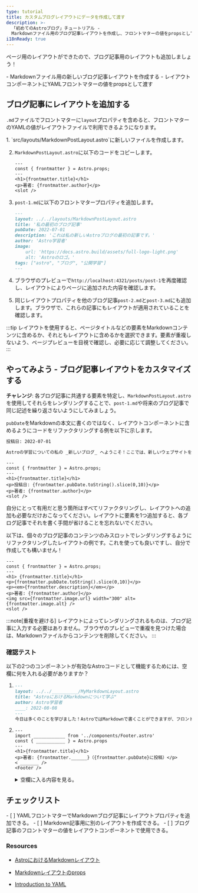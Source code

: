 ```yaml
---
type: tutorial
title: カスタムブログレイアウトにデータを作成して渡す
description: >-
  「初めてのAstroブログ」チュートリアル -
  Markdownファイル用のブログ記事レイアウトを作成し、フロントマターの値をpropsとして渡す
i18nReady: true
---
```


ページ用のレイアウトができたので、ブログ記事用のレイアウトも追加しましょう！

<PreCheck>
  - Markdownファイル用の新しいブログ記事レイアウトを作成する
  - レイアウトコンポーネントにYAMLフロントマターの値をpropsとして渡す
</PreCheck>

## ブログ記事にレイアウトを追加する

`.md`ファイルでフロントマターに`layout`プロパティを含めると、フロントマターのYAMLの値がレイアウトファイルで利用できるようになります。

<Steps>
1. `src/layouts/MarkdownPostLayout.astro`に新しいファイルを作成します。

2. `MarkdownPostLayout.astro`に以下のコードをコピーします。

    ```astro title="src/layouts/MarkdownPostLayout.astro"
    ---
    const { frontmatter } = Astro.props;
    ---
    <h1>{frontmatter.title}</h1>
    <p>著者: {frontmatter.author}</p>
    <slot />
    ```

3. `post-1.md`に以下のフロントマタープロパティを追加します。

    ```markdown title="src/pages/posts/post-1.md" ins={2}
    ---
    layout: ../../layouts/MarkdownPostLayout.astro
    title: '私の最初のブログ記事'
    pubDate: 2022-07-01
    description: 'これは私の新しいAstroブログの最初の記事です。'
    author: 'Astro学習者'
    image:
        url: 'https://docs.astro.build/assets/full-logo-light.png' 
        alt: 'Astroのロゴ。'
    tags: ["astro", "ブログ", "公開学習"]
    ---
    ```

4. ブラウザのプレビューで`http://localhost:4321/posts/post-1`を再度確認し、レイアウトによりページに追加された内容を確認します。

5. 同じレイアウトプロパティを他のブログ記事`post-2.md`と`post-3.md`にも追加します。ブラウザで、これらの記事にもレイアウトが適用されていることを確認します。
</Steps>

:::tip
レイアウトを使用すると、ページタイトルなどの要素をMarkdownコンテンツに含めるか、それともレイアウトに含めるかを選択できます。要素が重複しないよう、ページプレビューを目視で確認し、必要に応じて調整してください。
:::

<Box icon="puzzle-piece">

## やってみよう - ブログ記事レイアウトをカスタマイズする

**チャレンジ**: 各ブログ記事に共通する要素を特定し、`MarkdownPostLayout.astro`を使用してそれらをレンダリングすることで、`post-1.md`や将来のブログ記事で同じ記述を繰り返さないようにしてみましょう。

`pubDate`をMarkdownの本文に書くのではなく、レイアウトコンポーネントに含めるようにコードをリファクタリングする例を以下に示します。

```markdown title="src/pages/posts/post-1.md" del={1}
投稿日: 2022-07-01

Astroの学習についての私の _新しいブログ_ へようこそ！ここでは、新しいウェブサイトを作りながら、私の学習過程を共有します。
```

```astro title="src/layouts/MarkdownPostLayout.astro" ins={5}
---
const { frontmatter } = Astro.props;
---
<h1>{frontmatter.title}</h1>
<p>投稿日: {frontmatter.pubDate.toString().slice(0,10)}</p>
<p>著者: {frontmatter.author}</p>
<slot />
```

自分にとって有用だと思う箇所はすべてリファクタリングし、レイアウトへの追加も必要なだけおこなってください。レイアウトに要素を1つ追加すると、各ブログ記事でそれを書く手間が省けることを忘れないでください。

以下は、個々のブログ記事のコンテンツのみスロットでレンダリングするようにリファクタリングしたレイアウトの例です。これを使っても良いですし、自分で作成しても構いません！

```astro title="src/layouts/MarkdownPostLayout.astro"
---
const { frontmatter } = Astro.props;
---
<h1> {frontmatter.title}</h1>
<p>{frontmatter.pubDate.toString().slice(0,10)}</p>
<p><em>{frontmatter.description}</em></p>
<p>著者: {frontmatter.author}</p>
<img src={frontmatter.image.url} width="300" alt={frontmatter.image.alt} />
<slot />
```
</Box>

:::note[重複を避ける]
レイアウトによってレンダリングされるものは、ブログ記事に入力する必要はありません。ブラウザのプレビューで重複を見つけた場合は、Markdownファイルからコンテンツを削除してください。
:::



<Box icon="question-mark">

### 確認テスト

以下の2つのコンポーネントが有効なAstroコードとして機能するためには、空欄に何を入れる必要がありますか？

1.  ```markdown title="src/pages/posts/learning-astro.md"
    ---
    layout: ../../__________/MyMarkdownLayout.astro
    title: "AstroにおけるMarkdownについて学ぶ"
    author: Astro学習者
    ____: 2022-08-08
    ---
    今日は多くのことを学びました！AstroではMarkdownで書くことができますが、フロントマターから変数を渡すこともできるのです。Astroのレイアウトコンポーネントでもこれらの値にアクセスできます。
    ```

2.  ```astro title="src/layouts/MyMarkdownLayout.astro"
    ---
    import ____________ from '../components/Footer.astro'
    const { ___________ } = Astro.props
    ---
    <h1>{frontmatter.title}</h1>
    <p>著者: {frontmatter.______}（{frontmatter.pubDate}に投稿）</p>
    < _______ />
    <Footer />
    ```
    <details>
        <summary>空欄に入る内容を見る。</summary>

        1.  ```markdown title="src/pages/posts/learning-astro.md" "layouts" "pubDate"
            ---
            layout: ../../layouts/MyMarkdownLayout.astro
            title: "AstroにおけるMarkdownについて学ぶ"
            author: Astro学習者
            pubDate: 2022-08-08
            ---
            今日は多くのことを学びました！AstroではMarkdownで書くことができますが、フロントマターから変数を渡すこともできるのです。Astroのレイアウトコンポーネントでもこれらの値にアクセスできます。
            ```

        2.  ```astro title="src/layouts/MyMarkdownLayout.astro" " Footer " " frontmatter " "author" "slot"
            ---
            import Footer from '../components/Footer.astro'
            const { frontmatter } = Astro.props
            ---
            <h1>{frontmatter.title}</h1>
            <p>著者: {frontmatter.author}（{frontmatter.pubDate}に投稿）</p>
            <slot />
            <Footer />
            ```
    </details>
</Box>

<Box icon="check-list">

## チェックリスト

<Checklist>
- [ ] YAMLフロントマターでMarkdownブログ記事にレイアウトプロパティを追加できる。
- [ ] Markdown記事用に別のレイアウトを作成できる。
- [ ] ブログ記事のフロントマターの値をレイアウトコンポーネントで使用できる。
</Checklist>

</Box>

### Resources

- [AstroにおけるMarkdownレイアウト](/ja/guides/markdown-content/#フロントマター-layout)

- [Markdownレイアウトのprops](/ja/basics/layouts/#markdownレイアウトのprops)

- [Introduction to YAML](https://dev.to/paulasantamaria/introduction-to-yaml-125f) <Badge class="neutral-badge" text="外部サイト" />
